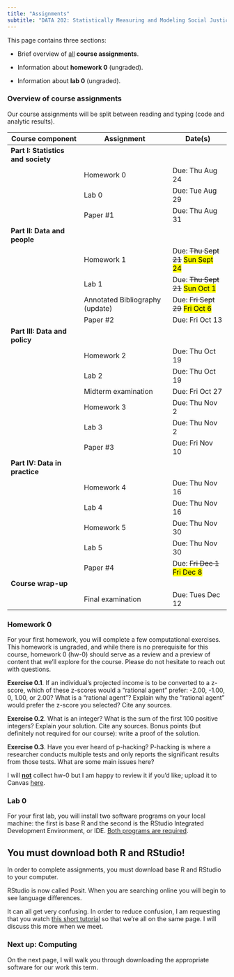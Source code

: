 ```yaml
---
title: "Assignments"
subtitle: "DATA 202: Statistically Measuring and Modeling Social Justice"
---
```


This page contains three sections:

-   Brief overview of <u>all</u> **course assignments**.

-   Information about **homework 0** (ungraded).

-   Information about **lab 0** (ungraded).

### **Overview of course assignments**

Our course assignments will be split between reading and typing (code and analytic results).

| Course component                   | Assignment                      | Date(s)                                            |
|------------------------|-----------------------------|-------------------|
| **Part I: Statistics and society** |                                 |                                                    |
|                                    | Homework 0                      | Due: Thu Aug 24                                    |
|                                    | Lab 0                           | Due: Tue Aug 29                                    |
|                                    | Paper #1                        | Due: Thu Aug 31                                    |
| **Part II: Data and people**       |                                 |                                                    |
|                                    | Homework 1                      | Due: <s>Thu Sept 21</s> <mark> Sun Sept 24 </mark> |
|                                    | Lab 1                           | Due: <s>Thu Sept 21</s> <mark> Sun Oct 1 </mark>   |
|                                    | Annotated Bibliography (update) | Due: <s>Fri Sept 29</s> <mark> Fri Oct 6 </mark>   |
|                                    | Paper #2                        | Due: Fri Oct 13                                    |
| **Part III: Data and policy**      |                                 |                                                    |
|                                    | Homework 2                      | Due: Thu Oct 19                                    |
|                                    | Lab 2                           | Due: Thu Oct 19                                    |
|                                    | Midterm examination             | Due: Fri Oct 27                                    |
|                                    | Homework 3                      | Due: Thu Nov 2                                     |
|                                    | Lab 3                           | Due: Thu Nov 2                                     |
|                                    | Paper #3                        | Due: Fri Nov 10                                    |
| **Part IV: Data in practice**      |                                 |                                                    |
|                                    | Homework 4                      | Due: Thu Nov 16                                    |
|                                    | Lab 4                           | Due: Thu Nov 16                                    |
|                                    | Homework 5                      | Due: Thu Nov 30                                    |
|                                    | Lab 5                           | Due: Thu Nov 30                                    |
|                                    | Paper #4                        | Due: <s> Fri Dec 1</s> <mark> Fri Dec 8 </mark>    |
| **Course wrap-up**                 |                                 |                                                    |
|                                    | Final examination               | Due: Tues Dec 12                                   |

### **Homework 0**

For your first homework, you will complete a few computational exercises. This homework is ungraded, and while there is no prerequisite for this course, homework 0 (hw-0) should serve as a review and a preview of content that we'll explore for the course. Please do not hesitate to reach out with questions.

**Exercise 0.1**. If an individual's projected income is to be converted to a z-score, which of these z-scores would a "rational agent" prefer: -2.00, -1.00, 0, 1.00, or 2.00? What is a "rational agent"? Explain why the "rational agent" would prefer the z-score you selected? Cite any sources.

**Exercise 0.2**. What is an integer? What is the sum of the first 100 positive integers? Explain your solution. Cite any sources. Bonus points (but definitely not required for our course): write a proof of the solution.

**Exercise 0.3**. Have you ever heard of p-hacking? P-hacking is where a researcher conducts multiple tests and only reports the significant results from those tests. What are some main issues here?

I will <u>**not**</u> collect hw-0 but I am happy to review it if you'd like; upload it to Canvas [here](https://canvas.howard.edu/courses/40683).

### **Lab 0**

For your first lab, you will install two software programs on your local machine: the first is base R and the second is the RStudio Integrated Development Environment, or IDE. <u>Both programs are required</u>.

::: {.callout-caution collapse="false"}
## You must download both R and RStudio!

In order to complete assignments, you must download base R and RStudio to your computer.
:::

RStudio is now called Posit. When you are searching online you will begin to see language differences.

It can all get very confusing. In order to reduce confusion, I am requesting that you watch [this short tutorial](https://www.youtube.com/watch?v=pUe_iD7RJvo) so that we're all on the same page. I will discuss this more when we meet.

### **Next up**: Computing

On the next page, I will walk you through downloading the appropriate software for our work this term.

